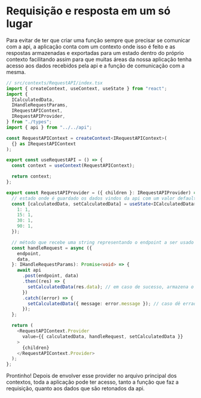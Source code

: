 
<Meta title="Contextos/Request API" />

# Requisição e resposta em um só lugar

<p>
  Para evitar de ter que criar uma função sempre que precisar se comunicar com a
  api, a aplicação conta com um contexto onde isso é feito e as respostas
  armazenadas e exportadas para um estado dentro do próprio contexto facilitando
  assim para que muitas áreas da nossa aplicação tenha acesso aos dados
  recebidos pela api e a função de comunicação com a mesma.
</p>

```typescript
// src/contexts/RequestAPI/index.tsx
import { createContext, useContext, useState } from "react";
import {
  ICalculatedData,
  IHandleRequestParams,
  IRequestAPIContext,
  IRequestAPIProvider,
} from "./types";
import { api } from "../../api";

const RequestAPIContext = createContext<IRequestAPIContext>(
  {} as IRequestAPIContext
);

export const useRequestAPI = () => {
  const context = useContext(RequestAPIContext);

  return context;
};

export const RequestAPIProvider = ({ children }: IRequestAPIProvider) => {
  // estado onde é guardado os dados vindos da api com um valor default para ser exibido na renderização inicial da aplicação.
  const [calculatedData, setCalculatedData] = useState<ICalculatedData>({
    1: 1,
    15: 1,
    30: 1,
    90: 1,
  });

  // método que recebe uma string representando o endpoint a ser usado na requisição e os dados a serem mandados. Como a api tem apenas um método não se faz necessário criar uma lógica mais profunda para suportar outros métodos.
  const handleRequest = async ({
    endpoint,
    data,
  }: IHandleRequestParams): Promise<void> => {
    await api
      .post(endpoint, data)
      .then((res) => {
        setCalculatedData(res.data); // em caso de sucesso, armazena o valor recebido da api no state para ser renderizado na tela
      })
      .catch((error) => {
        setCalculatedData({ message: error.message }); // caso dê errado a requisição, armazena no state somente a mensagem
      });
  };

  return (
    <RequestAPIContext.Provider
      value={{ calculatedData, handleRequest, setCalculatedData }}
    >
      {children}
    </RequestAPIContext.Provider>
  );
};
```

<p>
  Prontinho! Depois de envolver esse provider no arquivo principal dos
  contextos, toda a aplicação pode ter acesso, tanto a função que faz a
  requisição, quanto aos dados que são retonados da api.
</p>

